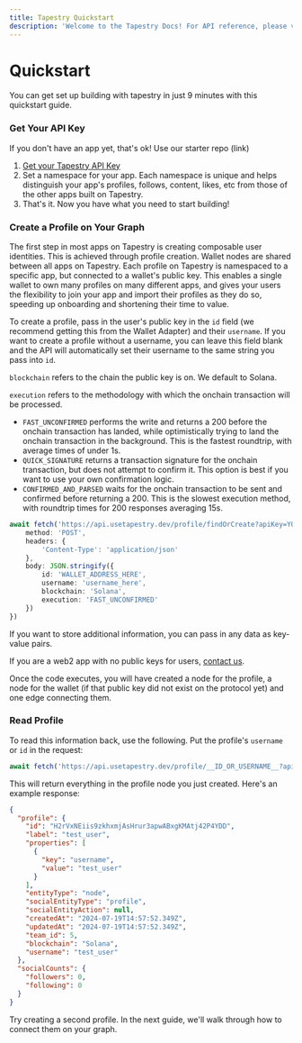 ```yaml
---
title: Tapestry Quickstart
description: 'Welcome to the Tapestry Docs! For API reference, please visit <a href="https://api.usetapestry.dev/docs" target="_blank" rel="noopener noreferrer">https://api.usetapestry.dev/docs</a>'
---
```


# Quickstart

You can get set up building with tapestry in just 9 minutes with this quickstart guide. 

### Get Your API Key

If you don't have an app yet, that's ok! Use our starter repo (link)

1. [Get your Tapestry API Key](https://app.usetapestry.dev/)
2. Set a namespace for your app. Each namespace is unique and helps distinguish your app's profiles, follows, content, likes, etc from those of the other apps built on Tapestry.
3. That's it. Now you have what you need to start building!

### Create a Profile on Your Graph

The first step in most apps on Tapestry is creating composable user identities. This is achieved through profile creation. Wallet nodes are shared between all apps on Tapestry. Each profile on Tapestry is namespaced to a specific app, but connected to a wallet's public key. This enables a single wallet to own many profiles on many different apps, and gives your users the flexibility to join your app and import their profiles as they do so, speeding up onboarding and shortening their time to value.

To create a profile, pass in the user's public key in the `id` field (we recommend getting this from the Wallet Adapter) and their `username`. If you want to create a profile without a username, you can leave this field blank and the API will automatically set their username to the same string you pass into `id`.

`blockchain` refers to the chain the public key is on. We default to Solana.

`execution` refers to the methodology with which the onchain transaction will be processed.

* `FAST_UNCONFIRMED` performs the write and returns a 200 before the onchain transaction has landed, while optimistically trying to land the onchain transaction in the background. This is the fastest roundtrip, with average times of under 1s.
* `QUICK_SIGNATURE` returns a transaction signature for the onchain transaction, but does not attempt to confirm it. This option is best if you want to use your own confirmation logic.
* `CONFIRMED_AND_PARSED` waits for the onchain transaction to be sent and confirmed before returning a 200. This is the slowest execution method, with roundtrip times for 200 responses averaging 15s. 

```ts
await fetch('https://api.usetapestry.dev/profile/findOrCreate?apiKey=YOUR_API_KEY', {
    method: 'POST',
    headers: {
        'Content-Type': 'application/json'
    },
    body: JSON.stringify({
        id: 'WALLET_ADDRESS_HERE',
        username: 'username_here',
        blockchain: 'Solana',
        execution: 'FAST_UNCONFIRMED'
    })
})
```

If you want to store additional information, you can pass in any data as key-value pairs.

If you are a web2 app with no public keys for users, [contact us](mailto:nemo@primitives.xyz).

Once the code executes, you will have created a node for the profile, a node for the wallet (if that public key did not exist on the protocol yet) and one edge connecting them.

### Read Profile
To read this information back, use the following. Put the profile's `username` or `id` in the request:

```ts
await fetch('https://api.usetapestry.dev/profile/__ID_OR_USERNAME__?apiKey=YOUR_API_KEY')
```

This will return everything in the profile node you just created. Here's an example response:

```json
{
  "profile": {
    "id": "H2rVxNEiis9zkhxmjAsHrur3apwABxgKMAtj42P4YDD",
    "label": "test_user",
    "properties": [
      {
        "key": "username",
        "value": "test_user"
      }
    ],
    "entityType": "node",
    "socialEntityType": "profile",
    "socialEntityAction": null,
    "createdAt": "2024-07-19T14:57:52.349Z",
    "updatedAt": "2024-07-19T14:57:52.349Z",
    "team_id": 5,
    "blockchain": "Solana",
    "username": "test_user"
  },
  "socialCounts": {
    "followers": 0,
    "following": 0
  }
}
```

Try creating a second profile. In the next guide, we'll walk through how to connect them on your graph.